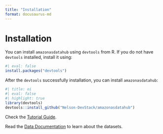 ```yaml
---
title: "Installation"
format: docusaurus-md
---
```


# Installation

You can install `amazonasdatahub` using `devtools` from R.
If you do not have `devtools` installed, install it using:

```r
#| eval: false
install.packages("devtools")
```

After the `devtools` successfully installation, you can install `amazonasdatahub`:

```r
#| title: oi
#| eval: false
#| highlight: true
library(devtools)
devtools::install_github("Nelson-DevStack/amazonasdatahub")
```

Check the [Tutorial Guide](../tutorial).

Read the [Data Documentation](/dados/overview) to learn about the datasets.




